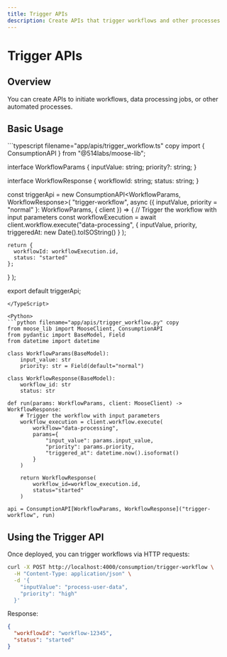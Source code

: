 ```yaml
---
title: Trigger APIs
description: Create APIs that trigger workflows and other processes
---
```



# Trigger APIs

<LanguageSwitcher />

## Overview

You can create APIs to initiate workflows, data processing jobs, or other automated processes.


## Basic Usage

<TypeScript>
```typescript filename="app/apis/trigger_workflow.ts" copy
import { ConsumptionAPI } from "@514labs/moose-lib";

interface WorkflowParams {
  inputValue: string;
  priority?: string;
}

interface WorkflowResponse {
  workflowId: string;
  status: string;
}

const triggerApi = new ConsumptionAPI<WorkflowParams, WorkflowResponse>(
  "trigger-workflow",
  async ({ inputValue, priority = "normal" }: WorkflowParams, { client }) => {
    // Trigger the workflow with input parameters
    const workflowExecution = await client.workflow.execute("data-processing", { 
        inputValue,
        priority,
        triggeredAt: new Date().toISOString()
      }
    );

    return {
      workflowId: workflowExecution.id,
      status: "started"
    };
  }
);

export default triggerApi;
```
</TypeScript>

<Python>
```python filename="app/apis/trigger_workflow.py" copy
from moose_lib import MooseClient, ConsumptionAPI
from pydantic import BaseModel, Field
from datetime import datetime

class WorkflowParams(BaseModel):
    input_value: str
    priority: str = Field(default="normal")

class WorkflowResponse(BaseModel):
    workflow_id: str
    status: str

def run(params: WorkflowParams, client: MooseClient) -> WorkflowResponse:
    # Trigger the workflow with input parameters
    workflow_execution = client.workflow.execute(
        workflow="data-processing",
        params={
            "input_value": params.input_value,
            "priority": params.priority,
            "triggered_at": datetime.now().isoformat()
        }
    )

    return WorkflowResponse(
        workflow_id=workflow_execution.id,
        status="started"
    )

api = ConsumptionAPI[WorkflowParams, WorkflowResponse]("trigger-workflow", run)
```
</Python>

## Using the Trigger API

Once deployed, you can trigger workflows via HTTP requests:

```bash filename="Terminal" copy
curl -X POST http://localhost:4000/consumption/trigger-workflow \
  -H "Content-Type: application/json" \
  -d '{
    "inputValue": "process-user-data",
    "priority": "high"
  }'
```

Response:
```json
{
  "workflowId": "workflow-12345",
  "status": "started"
}
```